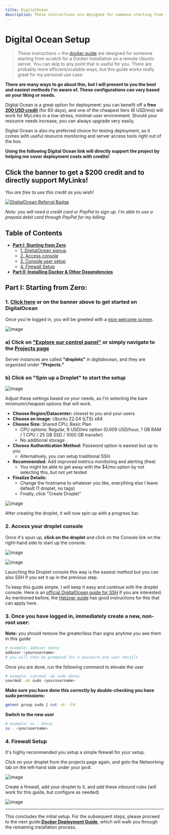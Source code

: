 ```yaml
---
title: DigitalOcean
description: These instructions are designed for someone starting from scratch for a Docker Installation on a remote Ubuntu server using one of the cheapest tiers (6 USD/mo)
---
```


# Digital Ocean Setup

> These instructions + the [docker guide]() are designed for someone starting from scratch for a Docker Installation on a remote Ubuntu server. You can skip to any point that is useful for you. There are probably more efficient/scalable ways, but this guide works really great for my personal use case.

**There are many ways to go about this, but I will present to you the best and easiest methods I'm aware of. These configurations can vary based on your liking or needs.**

Digital Ocean is a great option for deployment: you can benefit off a **free [200 USD credit](https://m.do.co/c/4486923fcf00)** (for 60 days), and one of the cheapest tiers (6 USD/mo) will work for MyLinks in a low-stress, minimal-user environment. Should your resource needs increase, you can always upgrade very easily.

Digital Ocean is also my preferred choice for testing deployment, as it comes with useful resource monitoring and server access tools right out of the box.

**Using the following Digital Ocean link will directly support the project by helping me cover deployment costs with credits!**

## **Click the banner to get a $200 credit and to directly support MyLinks!**

_You are free to use this credit as you wish!_

[![DigitalOcean Referral Badge](https://web-platforms.sfo2.cdn.digitaloceanspaces.com/WWW/Badge%201.svg)](https://www.digitalocean.com/?refcode=4486923fcf00&utm_campaign=Referral_Invite&utm_medium=Referral_Program&utm_source=badge)

_Note: you will need a credit card or PayPal to sign up. I'm able to use a prepaid debit card through PayPal for my billing_

## Table of Contents

- **[Part I: Starting from Zero](#part-i-starting-from-zero)**
  - [1. DigitalOcean signup](#1-click-here-or-on-the-banner-above-to-get-started-on-digitalocean)
  - [2. Access console](#2-access-your-droplet-console)
  - [3. Console user setup](#3-once-you-have-logged-in-immediately-create-a-new-non-root-user)
  - [4. Firewall Setup](#4-firewall-setup)
- **[Part II: Installing Docker & Other Dependencies](#part-ii-installing-docker-and-other-dependencies)**

## Part I: Starting from Zero:

### **1. [Click here](https://m.do.co/c/4486923fcf00) or on the banner above to get started on DigitalOcean**

Once you're logged in, you will be greeted with a [nice welcome screen](https://cloud.digitalocean.com/welcome).

![image](https://github.com/TrinhNgocThanh/mylinks.com.vn/assets/110412045/b7a71eae-770e-4c69-a5d4-d21b939d64ed)

### **a) Click on ["Explore our control panel"](https://cloud.digitalocean.com/projects) or simply navigate to the [Projects page](https://cloud.digitalocean.com/projects)**

Server instances are called **"droplets"** in digitalocean, and they are organized under **"Projects."**

### **b) Click on "Spin up a Droplet" to start the setup**

![image](https://github.com/TrinhNgocThanh/mylinks.com.vn/assets/110412045/6046e8cd-ff59-4795-a29a-5f44ab2f0a6d)

Adjust these settings based on your needs, as I'm selecting the bare minimum/cheapest options that will work.

- **Choose Region/Datacenter:** closest to you and your users
- **Choose an image:** Ubuntu 22.04 (LTS) x64
- **Choose Size:** Shared CPU, Basic Plan
  - CPU options: Regular, 6 USD/mo option (0.009 USD/hour, 1 GB RAM / 1 CPU / 25 GB SSD / 1000 GB transfer)
  - No additional storage
- **Choose Authentication Method:** Password option is easiest but up to you
  - Alternatively, you can setup traditional SSH.
- **Recommended:** Add improved metrics monitoring and alerting (free)
  - You might be able to get away with the $4/mo option by not selecting this, but not yet tested
- **Finalize Details:**
  - Change the hostname to whatever you like, everything else I leave default (1 droplet, no tags)
  - Finally, click "Create Droplet"

![image](https://github.com/TrinhNgocThanh/mylinks.com.vn/assets/110412045/ac90d40e-3ac6-482f-885c-58058c5e3f76)

After creating the droplet, it will now spin up with a progress bar.

### **2. Access your droplet console**

Once it's spun up, **click on the droplet** and click on the Console link on the right-hand side to start up the console.

![image](https://github.com/TrinhNgocThanh/mylinks.com.vn/assets/110412045/47c14280-fe48-49b9-9997-ff4d9c83212c)

![image](https://github.com/TrinhNgocThanh/mylinks.com.vn/assets/110412045/d5e518fd-4941-4b35-86cc-69f8f65ec8eb)

Launching the Droplet console this way is the easiest method but you can also SSH if you set it up in the previous step.

To keep this guide simple, I will keep it easy and continue with the droplet console. Here is an [official DigitalOcean guide for SSH](https://docs.digitalocean.com/products/droplets/how-to/connect-with-ssh/) if you are interested. As mentioned before, the [Hetzner guide](./hetzner_ubuntu.md) has good instructions for this that can apply here.

### **3. Once you have logged in, immediately create a new, non-root user:**

**Note:** you should remove the greater/less than signs anytime you see them in this guide

```bash
# example: adduser danny
adduser <yourusername>
# you will then be prompted for a password and user details
```

Once you are done, run the following command to elevate the user

```bash
# example: usermod -aG sudo danny
usermod -aG sudo <yourusername>
```

**Make sure you have done this correctly by double-checking you have sudo permissions:**

```bash
getent group sudo | cut -d: -f4
```

**Switch to the new user**

```bash
# example: su - danny
su - <yourusername>
```

### **4. Firewall Setup**

It's highly recommended you setup a simple firewall for your setup.

Click on your droplet from the projects page again, and goto the Networking tab on the left-hand side under your ipv4:

![image](https://github.com/TrinhNgocThanh/mylinks.com.vn/assets/110412045/20a2f31b-83ec-4052-bca7-27a672c3770a)

Create a firewall, add your droplet to it, and add these inbound rules (will work for this guide, but configure as needed)

![image](https://github.com/TrinhNgocThanh/mylinks.com.vn/assets/110412045/d9bbdd7b-3702-4d2d-899b-c6457e6d221a)

---

This concludes the initial setup. For the subsequent steps, please proceed to the next guide:**[Docker Deployment Guide](/docs/remote/docker_linux)**, which will walk you through the remaining installation process.
